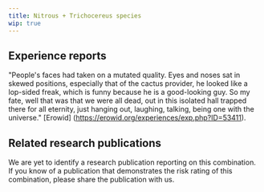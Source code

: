 ---
title: Nitrous + Trichocereus species
wip: true
---

## Experience reports

"People's faces had taken on a mutated quality. Eyes and noses sat in skewed positions, especially that of the cactus provider, he looked like a lop-sided freak, which is funny because he is a good-looking guy. So my fate, well that was that we were all dead, out in this isolated hall trapped there for all eternity, just hanging out, laughing, talking, being one with the universe." [Erowid] (https://erowid.org/experiences/exp.php?ID=53411).


## Related research publications

We are yet to identify a research publication reporting on this combination. If you know of a publication that demonstrates the risk rating of this combination, please share the publication with us.



